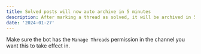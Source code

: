 ```yaml
---
title: Solved posts will now auto archive in 5 minutes
description: After marking a thread as solved, it will be archived in 5 minutes in order to clear out finished discussions.
date: '2024-01-27'
---
```


Make sure the bot has the `Manage Threads` permission in the channel you want this to take effect in.
